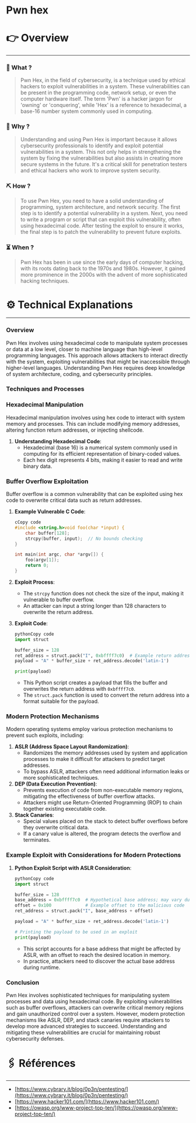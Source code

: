 # Pwn hex


# 👉 Overview

---

### 👀 What ?

> Pwn Hex, in the field of cybersecurity, is a technique used by ethical hackers to exploit vulnerabilities in a system. These vulnerabilities can be present in the programming code, network setup, or even the computer hardware itself. The term 'Pwn' is a hacker jargon for 'owning' or 'conquering', while 'Hex' is a reference to hexadecimal, a base-16 number system commonly used in computing.
> 

### 🧐 Why ?

> Understanding and using Pwn Hex is important because it allows cybersecurity professionals to identify and exploit potential vulnerabilities in a system. This not only helps in strengthening the system by fixing the vulnerabilities but also assists in creating more secure systems in the future. It's a critical skill for penetration testers and ethical hackers who work to improve system security.
> 

### ⛏️ How ?

> To use Pwn Hex, you need to have a solid understanding of programming, system architecture, and network security. The first step is to identify a potential vulnerability in a system. Next, you need to write a program or script that can exploit this vulnerability, often using hexadecimal code. After testing the exploit to ensure it works, the final step is to patch the vulnerability to prevent future exploits.
> 

### ⏳ When ?

> Pwn Hex has been in use since the early days of computer hacking, with its roots dating back to the 1970s and 1980s. However, it gained more prominence in the 2000s with the advent of more sophisticated hacking techniques.
> 

# ⚙️ Technical Explanations

---

### Overview

Pwn Hex involves using hexadecimal code to manipulate system processes or data at a low level, closer to machine language than high-level programming languages. This approach allows attackers to interact directly with the system, exploiting vulnerabilities that might be inaccessible through higher-level languages. Understanding Pwn Hex requires deep knowledge of system architecture, coding, and cybersecurity principles.

### Techniques and Processes

### Hexadecimal Manipulation

Hexadecimal manipulation involves using hex code to interact with system memory and processes. This can include modifying memory addresses, altering function return addresses, or injecting shellcode.

1. **Understanding Hexadecimal Code**:
    - Hexadecimal (base 16) is a numerical system commonly used in computing for its efficient representation of binary-coded values.
    - Each hex digit represents 4 bits, making it easier to read and write binary data.

### Buffer Overflow Exploitation

Buffer overflow is a common vulnerability that can be exploited using hex code to overwrite critical data such as return addresses.

1. **Example Vulnerable C Code**:
    
    ```c
    cCopy code
    #include <string.h>void foo(char *input) {
        char buffer[128];
        strcpy(buffer, input);  // No bounds checking
    }
    
    int main(int argc, char *argv[]) {
        foo(argv[1]);
        return 0;
    }
    
    ```
    
2. **Exploit Process**:
    - The `strcpy` function does not check the size of the input, making it vulnerable to buffer overflow.
    - An attacker can input a string longer than 128 characters to overwrite the return address.
3. **Exploit Code**:
    
    ```python
    pythonCopy code
    import struct
    
    buffer_size = 128
    ret_address = struct.pack("I", 0xbffff7c0)  # Example return address in little-endian format
    payload = "A" * buffer_size + ret_address.decode('latin-1')
    
    print(payload)
    
    ```
    
    - This Python script creates a payload that fills the buffer and overwrites the return address with `0xbffff7c0`.
    - The `struct.pack` function is used to convert the return address into a format suitable for the payload.

### Modern Protection Mechanisms

Modern operating systems employ various protection mechanisms to prevent such exploits, including:

1. **ASLR (Address Space Layout Randomization)**:
    - Randomizes the memory addresses used by system and application processes to make it difficult for attackers to predict target addresses.
    - To bypass ASLR, attackers often need additional information leaks or more sophisticated techniques.
2. **DEP (Data Execution Prevention)**:
    - Prevents execution of code from non-executable memory regions, mitigating the effectiveness of buffer overflow attacks.
    - Attackers might use Return-Oriented Programming (ROP) to chain together existing executable code.
3. **Stack Canaries**:
    - Special values placed on the stack to detect buffer overflows before they overwrite critical data.
    - If a canary value is altered, the program detects the overflow and terminates.

### Example Exploit with Considerations for Modern Protections

1. **Python Exploit Script with ASLR Consideration**:
    
    ```python
    pythonCopy code
    import struct
    
    buffer_size = 128
    base_address = 0xbffff7c0  # Hypothetical base address; may vary due to ASLR
    offset = 0x100             # Example offset to the malicious code
    ret_address = struct.pack("I", base_address + offset)
    
    payload = "A" * buffer_size + ret_address.decode('latin-1')
    
    # Printing the payload to be used in an exploit
    print(payload)
    
    ```
    
    - This script accounts for a base address that might be affected by ASLR, with an offset to reach the desired location in memory.
    - In practice, attackers need to discover the actual base address during runtime.

### Conclusion

Pwn Hex involves sophisticated techniques for manipulating system processes and data using hexadecimal code. By exploiting vulnerabilities such as buffer overflows, attackers can overwrite critical memory regions and gain unauthorized control over a system. However, modern protection mechanisms like ASLR, DEP, and stack canaries require attackers to develop more advanced strategies to succeed. Understanding and mitigating these vulnerabilities are crucial for maintaining robust cybersecurity defenses.

# 🖇️ Références

---

- [https://www.cybrary.it/blog/0p3n/pentesting/](https://www.cybrary.it/blog/0p3n/pentesting/)
- [https://www.hacker101.com/](https://www.hacker101.com/)
- [https://owasp.org/www-project-top-ten/](https://owasp.org/www-project-top-ten/)